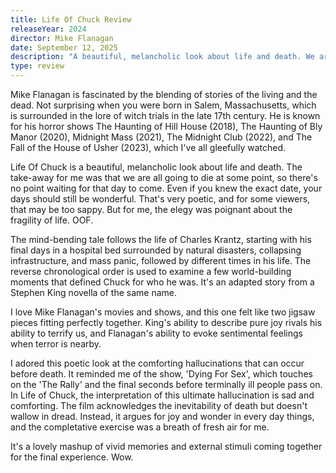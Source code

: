 ```yaml
---
title: Life Of Chuck Review
releaseYear: 2024
director: Mike Flanagan
date: September 12, 2025
description: "A beautiful, melancholic look about life and death. We are all going to die so there's no point waiting for the day to come. Even if you knew the exact date, your days should still be wonderful."
type: review
---
```


<Picture
  src="/blog/life-of-chuck.jpg"
  alt="life-of-chuck"
  caption="Charles Krantz played by Tom Hiddleston"
/>

Mike Flanagan is fascinated by the blending of stories of the living and the dead. Not surprising when you were born in Salem, Massachusetts, which is surrounded in the lore of witch trials in the late 17th century. He is known for his horror shows The Haunting of Hill House (2018), The Haunting of Bly Manor (2020), Midnight Mass (2021), The Midnight Club (2022), and The Fall of the House of Usher (2023), which I've all gleefully watched.

Life Of Chuck is a beautiful, melancholic look about life and death. The take-away for me was that we are all going to die at some point, so there's no point waiting for that day to come. Even if you knew the exact date, your days should still be wonderful. That's very poetic, and for some viewers, that may be too sappy. But for me, the elegy was poignant about the fragility of life. OOF.

The mind-bending tale follows the life of Charles Krantz, starting with his final days in a hospital bed surrounded by natural disasters, collapsing infrastructure, and mass panic, followed by different times in his life. The reverse chronological order is used to examine a few world-building moments that defined Chuck for who he was. It's an adapted story from a Stephen King novella of the same name.

I love Mike Flanagan's movies and shows, and this one felt like two jigsaw pieces fitting perfectly together. King's ability to describe pure joy rivals his ability to terrify us, and Flanagan's ability to evoke sentimental feelings when terror is nearby.

I adored this poetic look at the comforting hallucinations that can occur before death. It reminded me of the show, 'Dying For Sex', which touches on the 'The Rally' and the final seconds before terminally ill people pass on. In Life of Chuck, the interpretation of this ultimate hallucination is sad and comforting. The film acknowledges the inevitability of death but doesn't wallow in dread. Instead, it argues for joy and wonder in every day things, and the completative exercise was a breath of fresh air for me.

It's a lovely mashup of vivid memories and external stimuli coming together for the final experience. Wow.
